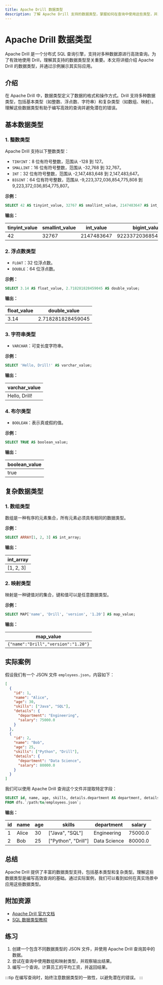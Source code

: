 ```yaml
---
title: Apache Drill 数据类型
description: 了解 Apache Drill 支持的数据类型，掌握如何在查询中使用这些类型，并通过实际案例加深理解。
---
```


# Apache Drill 数据类型

Apache Drill 是一个分布式 SQL 查询引擎，支持对多种数据源进行高效查询。为了有效地使用 Drill，理解其支持的数据类型至关重要。本文将详细介绍 Apache Drill 的数据类型，并通过示例展示其实际应用。

## 介绍

在 Apache Drill 中，数据类型定义了数据的格式和操作方式。Drill 支持多种数据类型，包括基本类型（如整数、浮点数、字符串）和复杂类型（如数组、映射）。理解这些数据类型有助于编写高效的查询并避免潜在的错误。

## 基本数据类型

### 1. 整数类型

Apache Drill 支持以下整数类型：

- `TINYINT`：8 位有符号整数，范围从 -128 到 127。
- `SMALLINT`：16 位有符号整数，范围从 -32,768 到 32,767。
- `INT`：32 位有符号整数，范围从 -2,147,483,648 到 2,147,483,647。
- `BIGINT`：64 位有符号整数，范围从 -9,223,372,036,854,775,808 到 9,223,372,036,854,775,807。

**示例：**

```sql
SELECT 42 AS tinyint_value, 32767 AS smallint_value, 2147483647 AS int_value, 9223372036854775807 AS bigint_value;
```

**输出：**

| tinyint_value | smallint_value | int_value    | bigint_value           |
|---------------|----------------|--------------|------------------------|
| 42            | 32767          | 2147483647   | 9223372036854775807    |

### 2. 浮点数类型

- `FLOAT`：32 位浮点数。
- `DOUBLE`：64 位浮点数。

**示例：**

```sql
SELECT 3.14 AS float_value, 2.718281828459045 AS double_value;
```

**输出：**

| float_value | double_value       |
|-------------|--------------------|
| 3.14        | 2.718281828459045  |

### 3. 字符串类型

- `VARCHAR`：可变长度字符串。

**示例：**

```sql
SELECT 'Hello, Drill!' AS varchar_value;
```

**输出：**

| varchar_value   |
|-----------------|
| Hello, Drill!   |

### 4. 布尔类型

- `BOOLEAN`：表示真或假的值。

**示例：**

```sql
SELECT TRUE AS boolean_value;
```

**输出：**

| boolean_value |
|---------------|
| true          |

## 复杂数据类型

### 1. 数组类型

数组是一种有序的元素集合，所有元素必须具有相同的数据类型。

**示例：**

```sql
SELECT ARRAY[1, 2, 3] AS int_array;
```

**输出：**

| int_array |
|-----------|
| [1, 2, 3] |

### 2. 映射类型

映射是一种键值对的集合，键和值可以是任意数据类型。

**示例：**

```sql
SELECT MAP['name', 'Drill', 'version', '1.20'] AS map_value;
```

**输出：**

| map_value                           |
|-------------------------------------|
| `{"name":"Drill","version":"1.20"}` |

## 实际案例

假设我们有一个 JSON 文件 `employees.json`，内容如下：

```json
[
  {
    "id": 1,
    "name": "Alice",
    "age": 30,
    "skills": ["Java", "SQL"],
    "details": {
      "department": "Engineering",
      "salary": 75000.0
    }
  },
  {
    "id": 2,
    "name": "Bob",
    "age": 25,
    "skills": ["Python", "Drill"],
    "details": {
      "department": "Data Science",
      "salary": 80000.0
    }
  }
]
```

我们可以使用 Apache Drill 查询这个文件并提取特定字段：

```sql
SELECT id, name, age, skills, details.department AS department, details.salary AS salary
FROM dfs.`/path/to/employees.json`;
```

**输出：**

| id | name  | age | skills          | department     | salary  |
|----|-------|-----|-----------------|----------------|---------|
| 1  | Alice | 30  | ["Java", "SQL"] | Engineering    | 75000.0 |
| 2  | Bob   | 25  | ["Python", "Drill"] | Data Science | 80000.0 |

## 总结

Apache Drill 提供了丰富的数据类型支持，包括基本类型和复杂类型。理解这些数据类型是编写高效查询的基础。通过实际案例，我们可以看到如何在真实场景中应用这些数据类型。

## 附加资源

- [Apache Drill 官方文档](https://drill.apache.org/docs/)
- [SQL 数据类型教程](https://www.w3schools.com/sql/sql_datatypes.asp)

## 练习

1. 创建一个包含不同数据类型的 JSON 文件，并使用 Apache Drill 查询其中的数据。
2. 尝试在查询中使用数组和映射类型，并观察输出结果。
3. 编写一个查询，计算员工的平均工资，并返回结果。

:::tip
在编写查询时，始终注意数据类型的一致性，以避免潜在的错误。
:::